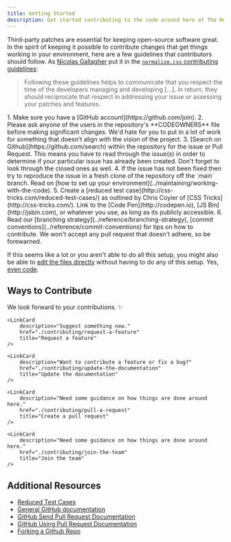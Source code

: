 ```yaml
---
title: Getting Started
description: Get started contributing to the code around here at The Holocron.
---
```



<CoC />

Third-party patches are essential for keeping open-source software great.  In the spirit of keeping it possible to contribute changes that get things working in your environment, here are a few guidelines that contributors should follow.  As [Nicolas Gallagher](https://github.com/necolas) put it in the [`normalize.css` contributing guidelines](http://github.com/necolas/normalize.css/blob/master/CONTRIBUTING.md):

> Following these guidelines helps to communicate that you respect the time of the developers managing and developing […]. In return, they should reciprocate that respect in addressing your issue or assessing your patches and features.

<Steps>
1. Make sure you have a [GitHub account](https://github.com/join).
2. Please ask anyone of the users in the repository's **CODEOWNERS** file before making significant changes.  We'd hate for you to put in a lot of work for something that doesn't align with the vision of the project.
3. [Search on Github](https://github.com/search) within the repository for the issue or Pull Request. This means you have to read through the issue(s) in order to determine if your particular issue has already been created. Don't forget to look through the closed ones as well.
4. If the issue has not been fixed then try to reproduce the issue in a fresh clone of the repository off the `main` branch. Read on [how to set up your environment](../maintaining/working-with-the-code).
5. Create a [reduced test case](http://css-tricks.com/reduced-test-cases/) as outlined by Chris Coyier of [CSS Tricks](http://css-tricks.com/).  Link to the [Code Pen](http://codepen.io), [JS Bin](http://jsbin.com), or whatever you use, as long as its publicly accessible.
6. Read our [branching strategy](../reference/branching-strategy), [commit conventions](../reference/commit-conventions) for tips on how to contribute. We won't accept any pull request that doesn't adhere, so be forewarned.
</Steps>

If this seems like a lot or you aren't able to do all this setup, you might also be able to [edit the files directly](https://help.github.com/articles/editing-files-in-another-user-s-repository/) without having to do any of this setup. Yes, [even code](./pull-a-request).

## Ways to Contribute

We look forward to your contributions. ✨

<CardGrid>
	<LinkCard
		description="Call out something that is broken."
		href="./contributing/report-an-issue"
		title="Create an issue"
	/>

	<LinkCard
		description="Suggest something new."
		href="./contributing/request-a-feature"
		title="Request a feature"
	/>

	<LinkCard
		description="Want to contribute a feature or fix a bug?"
		href="./contributing/update-the-documentation"
		title="Update the documentation"
	/>

	<LinkCard
		description="Need some guidance on how things are done around here."
		href="./contributing/pull-a-request"
		title="Create a pull request"
	/>

	<LinkCard
		description="Need some guidance on how things are done around here."
		href="./contributing/join-the-team"
		title="Join the team"
	/>
</CardGrid>

## Additional Resources

- [Reduced Test Cases](http://css-tricks.com/reduced-test-cases/)
- [General GitHub documentation](http://help.github.com/)
- [GitHub Send Pull Request Documentation](http://help.github.com/send-pull-requests/)
- [GitHub Using Pull Request Documentation](https://help.github.com/articles/using-pull-requests/)
- [Forking a Github Repo](http://help.github.com/fork-a-repo/)
